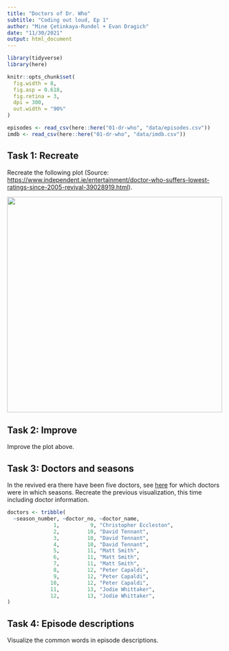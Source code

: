 ```yaml
---
title: "Doctors of Dr. Who"
subtitle: "Coding out loud, Ep 1"
author: "Mine Çetinkaya-Rundel + Evan Dragich"
date: "11/30/2021"
output: html_document
---
```


```r
library(tidyverse)
library(here)
```

```r
knitr::opts_chunk$set(
  fig.width = 8,
  fig.asp = 0.618,
  fig.retina = 3,
  dpi = 300,
  out.width = "90%"
)
```

```r
episodes <- read_csv(here::here("01-dr-who", "data/episodes.csv"))
imdb <- read_csv(here::here("01-dr-who", "data/imdb.csv"))
```

## Task 1: Recreate

Recreate the following plot (Source: <https://www.independent.ie/entertainment/doctor-who-suffers-lowest-ratings-since-2005-revival-39028919.html>).

[![](https://image.assets.pressassociation.io/v2/image/production/3fe8f7647e7f1e4f6e5b298f1fa288c0Y29udGVudHNlYXJjaCwxNTgzODU3MjQy/2.51242519.jpg?w=1280){width="500"}](https://www.independent.ie/entertainment/doctor-who-suffers-lowest-ratings-since-2005-revival-39028919.html)

## Task 2: Improve

Improve the plot above.

## Task 3: Doctors and seasons

In the revived era there have been five doctors, see [here](https://en.wikipedia.org/wiki/List_of_Doctor_Who_episodes_(2005%E2%80%93present)#Regular_seasons) for which doctors were in which seasons.
Recreate the previous visualization, this time including doctor information.

```r
doctors <- tribble(
  ~season_number, ~doctor_no, ~doctor_name,
               1,          9, "Christopher Eccleston",
               2,         10, "David Tennant",
               3,         10, "David Tennant",
               4,         10, "David Tennant",
               5,         11, "Matt Smith",
               6,         11, "Matt Smith",
               7,         11, "Matt Smith",
               8,         12, "Peter Capaldi",
               9,         12, "Peter Capaldi",
              10,         12, "Peter Capaldi",
              11,         13, "Jodie Whittaker",
              12,         13, "Jodie Whittaker",
)
```

## Task 4: Episode descriptions

Visualize the common words in episode descriptions.
